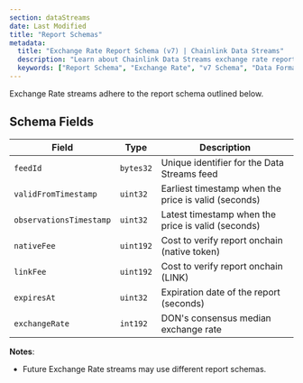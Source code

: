 ```yaml
---
section: dataStreams
date: Last Modified
title: "Report Schemas"
metadata:
  title: "Exchange Rate Report Schema (v7) | Chainlink Data Streams"
  description: "Learn about Chainlink Data Streams exchange rate report schema (v7), including fields, encoding, and examples to integrate exchange rate data into your applications."
  keywords: ["Report Schema", "Exchange Rate", "v7 Schema", "Data Format", "Report Structure", "Exchange Rate Data"]
---
```



<DataStreams section="dsNotes" />

<ReportSchemaTabs />

Exchange Rate streams adhere to the report schema outlined below.

## Schema Fields

| Field                   | Type      | Description                                          |
| ----------------------- | --------- | ---------------------------------------------------- |
| `feedId`                | `bytes32` | Unique identifier for the Data Streams feed          |
| `validFromTimestamp`    | `uint32`  | Earliest timestamp when the price is valid (seconds) |
| `observationsTimestamp` | `uint32`  | Latest timestamp when the price is valid (seconds)   |
| `nativeFee`             | `uint192` | Cost to verify report onchain (native token)         |
| `linkFee`               | `uint192` | Cost to verify report onchain (LINK)                 |
| `expiresAt`             | `uint32`  | Expiration date of the report (seconds)              |
| `exchangeRate`          | `int192`  | DON's consensus median exchange rate                 |

**Notes**:

- Future Exchange Rate streams may use different report schemas.
